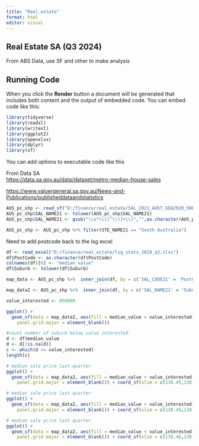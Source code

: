 ```yaml
---
title: "Real_estate"
format: html
editor: visual
---
```


## Real Estate SA (Q3 2024)

From ABS Data, use SF and other to make analysis

## Running Code

When you click the **Render** button a document will be generated that includes both content and the output of embedded code. You can embed code like this:

```r

library(tidyverse)
library(readxl)
library(writexl)
library(ggplot2)
library(openxlsx)
library(dplyr)
library(sf)
```

You can add options to executable code like this

From Data SA\
<https://data.sa.gov.au/data/dataset/metro-median-house-sales>

<https://www.valuergeneral.sa.gov.au/News-and-Publications/publisheddataandstatistics>

```r
AUS_pc_shp <- read_sf("D:/finance/real_estate/SAL_2021_AUST_GDA2020_SHP","SAL_2021_AUST_GDA2020")
AUS_pc_shp$SAL_NAME21 <- tolower(AUS_pc_shp$SAL_NAME21)
AUS_pc_shp$SAL_NAME21 <- gsub("\\s*\\([^\\)]+\\)","",as.character(AUS_pc_shp$SAL_NAME21))

```

```r
AUS_pc_shp <- AUS_pc_shp %>% filter(STE_NAME21 == "South Australia")

```

Need to add postcode back to the lsg excel

```r
df <- read_excel("D:/finance/real_estate/lsg_stats_2024_q3.xlsx")
df$PostCode <- as.character(df$PostCode)
colnames(df)[6] <- "median_value"
df$Suburb <- tolower(df$Suburb)
```

```r
map_data <- AUS_pc_shp %>%  inner_join(df, by = c('SAL_CODE21' = 'PostCode'))

```

```r
map_data2 <- AUS_pc_shp %>%  inner_join(df, by = c('SAL_NAME21' = 'Suburb'))

```

```r
value_interested <- 850000
```

```r

ggplot() + 
  geom_sf(data = map_data2, aes(fill = median_value < value_interested), color = "black")+theme_bw()+theme(
    panel.grid.major = element_blank())
```

```r
#count number of suburb below value interested
d <- df$median_value
d <- d[!is.na(d)]
c <- which(d <= value_interested)
length(c)

```

```r
# median sale price last quarter
ggplot() + 
  geom_sf(data = map_data2, aes(fill = median_value < value_interested), color = "black")+theme_bw()+theme(
    panel.grid.major = element_blank()) + coord_sf(xlim = c(138.45,138.65),ylim=c(-34.951,-35.169)) +geom_sf_text(data = map_data2, aes(label = median_value), size=4)
```

```r
# median sale price last quarter
ggplot() + 
  geom_sf(data = map_data2, aes(fill = median_value < value_interested), color = "black")+theme_bw()+theme(
    panel.grid.major = element_blank()) + coord_sf(xlim = c(138.45,138.65),ylim=c(-34.951,-35.169)) +geom_sf_text(data = map_data2, aes(label = SAL_NAME21), size=4)
```

```r
# median sale price last quarter
ggplot() + 
  geom_sf(data = map_data2, aes(fill = median_value < value_interested), color = "black")+theme_bw()+theme(
    panel.grid.major = element_blank()) + coord_sf(xlim = c(138.46,138.65),ylim=c(-34.97,-35.169)) +geom_sf_text(data = map_data2, aes(label = SAL_NAME21), size=4)
```
